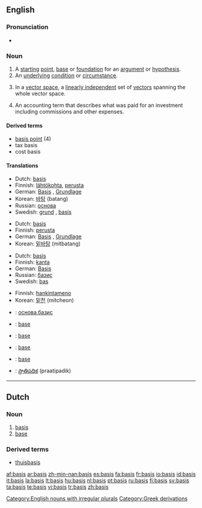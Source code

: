 ==English==

===Pronunciation===
*{{audio|en-us-basis.ogg|Audio (US)}}


===Noun===
{{en-noun|bases}}

# A [[starting]] [[point]], [[base]] or [[foundation]] for an [[argument]] or [[hypothesis]].
# An [[underlying]] [[condition]] or [[circumstance]].
# {{linear algebra}} In a [[vector space]], a [[linearly independent]] set of [[vector]]s spanning the whole vector space.
# An accounting term that describes what was paid for an investment including commissions and other expenses.

====Derived terms====
*[[basis point]] (4)
*tax basis
*cost basis

====Translations====
{{trans-top|starting point for an argument}}
*Dutch: [[basis]] {{f}}
*Finnish: [[lähtökohta]], [[perusta]]
*German: [[Basis]] {{f}}, [[Grundlage]] {{f}}
*Korean: [[바탕]] (batang)
*Russian: [[основа]]
*Swedish: [[grund]] {{c}}, [[basis#Swedish|basis]] {{c}}
{{trans-bottom}}

{{trans-top|underlying condition}}
*Dutch: [[basis]] {{f}}
*Finnish: [[perusta]]
*German: [[Basis]] {{f}}, [[Grundlage]] {{f}}
*Korean: [[밑바탕]] (mitbatang)
{{trans-bottom}}

{{trans-top|linear independent set of vectors}}
*Dutch: [[basis]] {{f}}
*Finnish: [[kanta]]
*German: [[Basis]] {{f}}
*Russian: [[базис]]
*Swedish: [[bas#Swedish|bas]] {{c}}
{{trans-bottom}}

{{trans-top|what was paid for an investment}}
*Finnish: [[hankintameno]]
*Korean: [[밑천]] (mitcheon)
{{trans-bottom}}

{{checktrans}}
{{trans-top|Translations to be categorized}}
*{{ttbc|Bulgarian}}: [[основа]],[[базис]]
*{{ttbc|French}}: [[base]] {{f}}
*{{ttbc|Interlingua}}: [[base]]
{{trans-mid}}
*{{ttbc|Portuguese}}: [[base]]
*{{ttbc|Spanish}}: [[base]]
*{{ttbc|Telugu}}: [[ప్రాతిపదిక]] (praatipadik)
{{trans-bottom}}

[[Category:English nouns with irregular plurals]]

----

==Dutch==

===Noun===
{{nl-noun|g=f|pl1=basissen|pl2=bases|dim=basisje}}

# [[#English|basis]]
# [[base]]

===Derived terms===
* [[thuisbasis]]

[[Category:Greek derivations]]

[[af:basis]]
[[ar:basis]]
[[zh-min-nan:basis]]
[[es:basis]]
[[fa:basis]]
[[fr:basis]]
[[io:basis]]
[[id:basis]]
[[it:basis]]
[[la:basis]]
[[lt:basis]]
[[hu:basis]]
[[nl:basis]]
[[pt:basis]]
[[ru:basis]]
[[fi:basis]]
[[sv:basis]]
[[ta:basis]]
[[te:basis]]
[[vi:basis]]
[[tr:basis]]
[[zh:basis]]